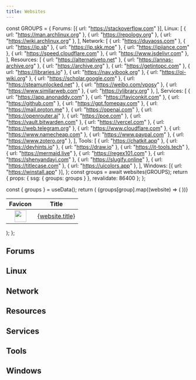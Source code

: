 ```yaml
---
title: Websites
---
```



  const GROUPS = {
    Forums: [{ url: "https://stackoverflow.com" }],
    Linux: [
      { url: "https://man.archlinux.org" },
      { url: "https://repology.org" },
      { url: "https://wiki.archlinux.org" },
    ],
    Network: [
      { url: "https://duyaoss.com" },
      { url: "https://ip.sb" },
      { url: "https://ip.skk.moe" },
      { url: "https://ipjiance.com" },
      { url: "https://speed.cloudflare.com" },
      { url: "https://www.jsdelivr.com" },
    ],
    Resources: [
      { url: "https://alternativeto.net" },
      { url: "https://annas-archive.org" },
      { url: "https://archive.org" },
      { url: "https://getintopc.com" },
      { url: "https://libraries.io" },
      { url: "https://nav.yibook.org" },
      { url: "https://oi-wiki.org" },
      { url: "https://scholar.google.com" },
      { url: "https://steamunlocked.net" },
      { url: "https://weibo.com/vposy" },
      { url: "https://www.similarweb.com" },
      { url: "https://ylibrary.org" },
    ],
    Services: [
      { url: "https://app.anonaddy.com" },
      { url: "https://faviconkit.com" },
      { url: "https://github.com" },
      { url: "https://gpt.fomepay.com" },
      { url: "https://mail.proton.me" },
      { url: "https://openai.com" },
      { url: "https://openrouter.ai" },
      { url: "https://poe.com" },
      { url: "https://vault.bitwarden.com" },
      { url: "https://vercel.com" },
      { url: "https://web.telegram.org" },
      { url: "https://www.cloudflare.com" },
      { url: "https://www.namecheap.com" },
      { url: "https://www.paypal.com" },
      { url: "https://www.zotero.org" },
    ],
    Tools: [
      { url: "https://chatkit.app" },
      { url: "https://devhints.io" },
      { url: "https://draw.io" },
      { url: "https://it-tools.tech" },
      { url: "https://mermaid.live" },
      { url: "https://regex101.com" },
      { url: "https://shenyandayi.com" },
      { url: "https://slugify.online" },
      { url: "https://titlecase.com" },
      { url: "https://uicolors.app" },
    ],
    Windows: [{ url: "https://winstall.app" }],
  };
  const groups = await websites(GROUPS);
  return { props: { ssg: { groups: groups } }, revalidate: 86400 };
};

  const { groups } = useData();
  return (
    <table>
      <thead>
        <tr>
          <th> Favicon </th>
          <th> Title </th>
        </tr>
      </thead>
      <tbody>
        {groups[group].map((website) => (
          <tr>
            <td align="center">
              <a href={website.url}>
                <img src={website.favicon} width="32" />
              </a>
            </td>
            <td>
              <a href={website.url}> {website.title} </a>
            </td>
          </tr>
        ))}
      </tbody>
    </table>
  );
};

## Forums

<Websites group="Forums" />

## Linux

<Websites group="Linux" />

## Network

<Websites group="Network" />

## Resources

<Websites group="Resources" />

## Services

<Websites group="Services" />

## Tools

<Websites group="Tools" />

## Windows

<Websites group="Windows" />
